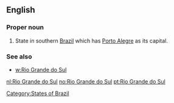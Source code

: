 ==English==

===Proper noun===
{{en-proper noun|head=[[Rio]] [[Grande]] [[do]] [[Sul]]}}

# State in southern [[Brazil]] which has [[Porto Alegre]] as its capital.

===See also===
* [[w:Rio Grande do Sul]]

[[Category:States of Brazil]]

[[nl:Rio Grande do Sul]]
[[no:Rio Grande do Sul]]
[[pt:Rio Grande do Sul]]